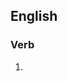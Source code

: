 ==English==

===Verb===
{{head|en|present participle}}

# {{present participle of|nod off|lang=en|nocat=1}}